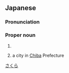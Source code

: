 ==Japanese==
{{wikipedia|lang=ja}}
{{ja-kanjitab|さ|くら|yomi=k}}

===Pronunciation===
{{ja-pron|さくら|y=k}}

===Proper noun===
{{ja-pos|proper|さくら}}

# {{surname|lang=ja}}
# {{ja-def|佐倉市}} a city in [[Chiba]] Prefecture

{{attention|ja|check formatting 09:50, 26 February 2016 (UTC)}}

[[Category:Japanese surnames|さくら]]